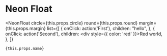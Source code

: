 
# Neon Float

<NeonFloat
    circle={this.props.circle}
    round={this.props.round}
    margin={this.props.margin}
    list={[
        {
            onClick: action('First'),
            children: "hello",
        },
        {
            onClick: action('Second'),
            children: <div style={{ color: 'red' }}>Red world</div>,
        },
    ]}
>
    {this.props.name}
</NeonFloat>
